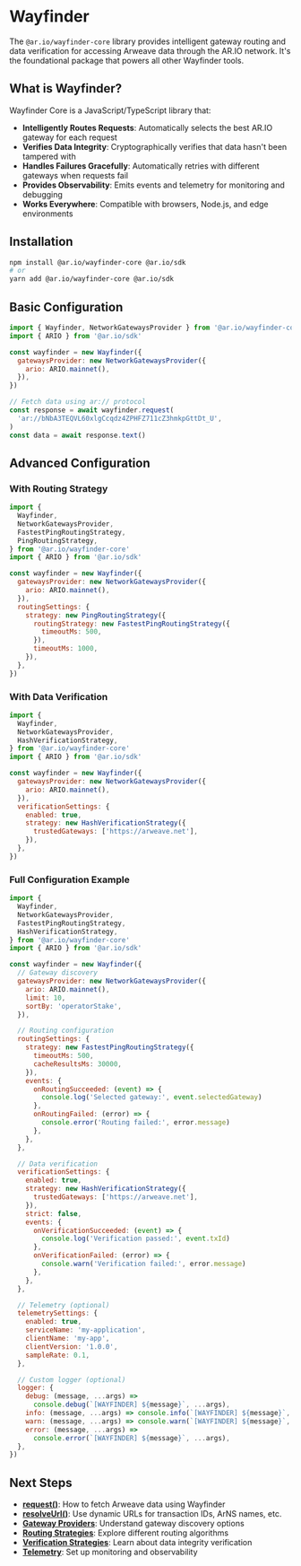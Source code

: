 # Wayfinder

The `@ar.io/wayfinder-core` library provides intelligent gateway routing and data verification for accessing Arweave data through the AR.IO network. It's the foundational package that powers all other Wayfinder tools.

## What is Wayfinder?

Wayfinder Core is a JavaScript/TypeScript library that:

- **Intelligently Routes Requests**: Automatically selects the best AR.IO gateway for each request
- **Verifies Data Integrity**: Cryptographically verifies that data hasn't been tampered with
- **Handles Failures Gracefully**: Automatically retries with different gateways when requests fail
- **Provides Observability**: Emits events and telemetry for monitoring and debugging
- **Works Everywhere**: Compatible with browsers, Node.js, and edge environments

## Installation

```bash
npm install @ar.io/wayfinder-core @ar.io/sdk
# or
yarn add @ar.io/wayfinder-core @ar.io/sdk
```

## Basic Configuration

```javascript
import { Wayfinder, NetworkGatewaysProvider } from '@ar.io/wayfinder-core'
import { ARIO } from '@ar.io/sdk'

const wayfinder = new Wayfinder({
  gatewaysProvider: new NetworkGatewaysProvider({
    ario: ARIO.mainnet(),
  }),
})

// Fetch data using ar:// protocol
const response = await wayfinder.request(
  'ar://bNbA3TEQVL60xlgCcqdz4ZPHFZ711cZ3hmkpGttDt_U',
)
const data = await response.text()
```

## Advanced Configuration

### With Routing Strategy

```javascript
import {
  Wayfinder,
  NetworkGatewaysProvider,
  FastestPingRoutingStrategy,
  PingRoutingStrategy,
} from '@ar.io/wayfinder-core'
import { ARIO } from '@ar.io/sdk'

const wayfinder = new Wayfinder({
  gatewaysProvider: new NetworkGatewaysProvider({
    ario: ARIO.mainnet(),
  }),
  routingSettings: {
    strategy: new PingRoutingStrategy({
      routingStrategy: new FastestPingRoutingStrategy({
        timeoutMs: 500,
      }),
      timeoutMs: 1000,
    }),
  },
})
```

### With Data Verification

```javascript
import {
  Wayfinder,
  NetworkGatewaysProvider,
  HashVerificationStrategy,
} from '@ar.io/wayfinder-core'
import { ARIO } from '@ar.io/sdk'

const wayfinder = new Wayfinder({
  gatewaysProvider: new NetworkGatewaysProvider({
    ario: ARIO.mainnet(),
  }),
  verificationSettings: {
    enabled: true,
    strategy: new HashVerificationStrategy({
      trustedGateways: ['https://arweave.net'],
    }),
  },
})
```

### Full Configuration Example

```javascript
import {
  Wayfinder,
  NetworkGatewaysProvider,
  FastestPingRoutingStrategy,
  HashVerificationStrategy,
} from '@ar.io/wayfinder-core'
import { ARIO } from '@ar.io/sdk'

const wayfinder = new Wayfinder({
  // Gateway discovery
  gatewaysProvider: new NetworkGatewaysProvider({
    ario: ARIO.mainnet(),
    limit: 10,
    sortBy: 'operatorStake',
  }),

  // Routing configuration
  routingSettings: {
    strategy: new FastestPingRoutingStrategy({
      timeoutMs: 500,
      cacheResultsMs: 30000,
    }),
    events: {
      onRoutingSucceeded: (event) => {
        console.log('Selected gateway:', event.selectedGateway)
      },
      onRoutingFailed: (error) => {
        console.error('Routing failed:', error.message)
      },
    },
  },

  // Data verification
  verificationSettings: {
    enabled: true,
    strategy: new HashVerificationStrategy({
      trustedGateways: ['https://arweave.net'],
    }),
    strict: false,
    events: {
      onVerificationSucceeded: (event) => {
        console.log('Verification passed:', event.txId)
      },
      onVerificationFailed: (error) => {
        console.warn('Verification failed:', error.message)
      },
    },
  },

  // Telemetry (optional)
  telemetrySettings: {
    enabled: true,
    serviceName: 'my-application',
    clientName: 'my-app',
    clientVersion: '1.0.0',
    sampleRate: 0.1,
  },

  // Custom logger (optional)
  logger: {
    debug: (message, ...args) =>
      console.debug(`[WAYFINDER] ${message}`, ...args),
    info: (message, ...args) => console.info(`[WAYFINDER] ${message}`, ...args),
    warn: (message, ...args) => console.warn(`[WAYFINDER] ${message}`, ...args),
    error: (message, ...args) =>
      console.error(`[WAYFINDER] ${message}`, ...args),
  },
})
```

## Next Steps

- **[request()](/wayfinder/core/request)**: How to fetch Arweave data using Wayfinder
- **[resolveUrl()](/wayfinder/core/resolve-url)**: Use dynamic URLs for transaction IDs, ArNS names, etc.
- **[Gateway Providers](/wayfinder/core/gateway-providers)**: Understand gateway discovery options
- **[Routing Strategies](/wayfinder/core/routing-strategies)**: Explore different routing algorithms
- **[Verification Strategies](/wayfinder/core/verification-strategies)**: Learn about data integrity verification
- **[Telemetry](/wayfinder/core/telemetry)**: Set up monitoring and observability
